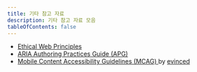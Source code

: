 ```yaml
---
title: 기타 참고 자료
description: 기타 참고 자료 모음
tableOfContents: false
---
```




*   [Ethical Web Principles <Icon name="external" label="외부 링크" />](https://www.w3.org/TR/ethical-web-principles/)
*   [ARIA Authoring Practices Guide (APG) <Icon name="external" label="외부 링크" />](https://www.w3.org/WAI/ARIA/apg/)
*   [Mobile Content Accessibility Guidelines (MCAG) <Icon name="external" label="외부 링크" />](https://getevinced.github.io/mcag/) by [evinced <Icon name="external" label="외부 링크" />](https://www.evinced.com/)
